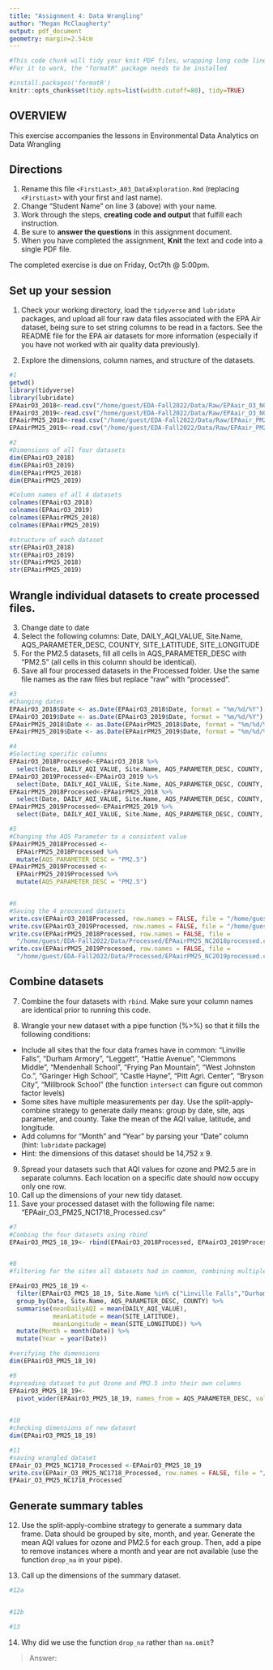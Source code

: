 ```yaml
---
title: "Assignment 4: Data Wrangling"
author: "Megan McClaugherty"
output: pdf_document
geometry: margin=2.54cm
---
```


```r
#This code chunk will tidy your knit PDF files, wrapping long code lines
#For it to work, the "formatR" package needs to be installed

#install.packages('formatR')
knitr::opts_chunk$set(tidy.opts=list(width.cutoff=80), tidy=TRUE)
```

## OVERVIEW

This exercise accompanies the lessons in Environmental Data Analytics on Data Wrangling 

## Directions
1.  Rename this file `<FirstLast>_A03_DataExploration.Rmd` (replacing `<FirstLast>` with your first and last name).
2. Change "Student Name" on line 3 (above) with your name.
3. Work through the steps, **creating code and output** that fulfill each instruction.
4. Be sure to **answer the questions** in this assignment document.
5. When you have completed the assignment, **Knit** the text and code into a single PDF file.

The completed exercise is due on Friday, Oct7th @ 5:00pm.

## Set up your session 
1. Check your working directory, load the `tidyverse` and `lubridate` packages, and upload all four raw data files associated with the EPA Air dataset, being sure to set string columns to be read in a factors. See the README file for the EPA air datasets for more information (especially if you have not worked with air quality data previously). 


2. Explore the dimensions, column names, and structure of the datasets. 

```r
#1 
getwd()
library(tidyverse)
library(lubridate)
EPAairO3_2018<-read.csv("/home/guest/EDA-Fall2022/Data/Raw/EPAair_O3_NC2018_raw.csv", stringsAsFactors = TRUE)
EPAairO3_2019<-read.csv("/home/guest/EDA-Fall2022/Data/Raw/EPAair_O3_NC2019_raw.csv", stringsAsFactors = TRUE)
EPAairPM25_2018<-read.csv("/home/guest/EDA-Fall2022/Data/Raw/EPAair_PM25_NC2018_raw.csv", stringsAsFactors = TRUE)
EPAairPM25_2019<-read.csv("/home/guest/EDA-Fall2022/Data/Raw/EPAair_PM25_NC2019_raw.csv", stringsAsFactors = TRUE)

#2
#Dimensions of all four datasets
dim(EPAairO3_2018)
dim(EPAairO3_2019)
dim(EPAairPM25_2018)
dim(EPAairPM25_2019)

#Column names of all 4 datasets 
colnames(EPAairO3_2018)
colnames(EPAairO3_2019)
colnames(EPAairPM25_2018)
colnames(EPAairPM25_2019)

#structure of each dataset
str(EPAairO3_2018)
str(EPAairO3_2019)
str(EPAairPM25_2018)
str(EPAairPM25_2019)
```

## Wrangle individual datasets to create processed files.
3. Change date to date
4. Select the following columns: Date, DAILY_AQI_VALUE, Site.Name, AQS_PARAMETER_DESC, COUNTY, SITE_LATITUDE, SITE_LONGITUDE
5. For the PM2.5 datasets, fill all cells in AQS_PARAMETER_DESC with "PM2.5" (all cells in this column should be identical).
6. Save all four processed datasets in the Processed folder. Use the same file names as the raw files but replace "raw" with "processed".

```r
#3 
#Changing dates
EPAairO3_2018$Date <- as.Date(EPAairO3_2018$Date, format = "%m/%d/%Y")
EPAairO3_2019$Date <- as.Date(EPAairO3_2019$Date, format = "%m/%d/%Y")
EPAairPM25_2018$Date <- as.Date(EPAairPM25_2018$Date, format = "%m/%d/%Y")
EPAairPM25_2019$Date <- as.Date(EPAairPM25_2019$Date, format = "%m/%d/%Y")

#4
#Selecting specific columns
EPAairO3_2018Processed<-EPAairO3_2018 %>% 
  select(Date, DAILY_AQI_VALUE, Site.Name, AQS_PARAMETER_DESC, COUNTY, SITE_LATITUDE, SITE_LONGITUDE)
EPAairO3_2019Processed<-EPAairO3_2019 %>% 
  select(Date, DAILY_AQI_VALUE, Site.Name, AQS_PARAMETER_DESC, COUNTY, SITE_LATITUDE, SITE_LONGITUDE)
EPAairPM25_2018Processed<-EPAairPM25_2018 %>% 
  select(Date, DAILY_AQI_VALUE, Site.Name, AQS_PARAMETER_DESC, COUNTY, SITE_LATITUDE, SITE_LONGITUDE)
EPAairPM25_2019Processed<-EPAairPM25_2019 %>% 
  select(Date, DAILY_AQI_VALUE, Site.Name, AQS_PARAMETER_DESC, COUNTY, SITE_LATITUDE, SITE_LONGITUDE)

#5 
#Changing the AQS Parameter to a consistent value
EPAairPM25_2018Processed <-
  EPAairPM25_2018Processed %>% 
  mutate(AQS_PARAMETER_DESC = "PM2.5")
EPAairPM25_2019Processed <-
  EPAairPM25_2019Processed %>% 
  mutate(AQS_PARAMETER_DESC = "PM2.5")


#6
#Saving the 4 processed datasets
write.csv(EPAairO3_2018Processed, row.names = FALSE, file = "/home/guest/EDA-Fall2022/Data/Processed/EPAair_O3_NC2018_processed.csv")
write.csv(EPAairO3_2019Processed, row.names = FALSE, file = "/home/guest/EDA-Fall2022/Data/Processed/EPAair_O3_NC2019_processed.csv")
write.csv(EPAairPM25_2018Processed, row.names = FALSE, file =
  "/home/guest/EDA-Fall2022/Data/Processed/EPAairPM25_NC2018processed.csv")
write.csv(EPAairPM25_2019Processed, row.names = FALSE, file =
  "/home/guest/EDA-Fall2022/Data/Processed/EPAairPM25_NC2019processed.csv")
```


## Combine datasets
7. Combine the four datasets with `rbind`. Make sure your column names are identical prior to running this code. 

8. Wrangle your new dataset with a pipe function (%>%) so that it fills the following conditions: 

* Include all sites that the four data frames have in common: "Linville Falls", "Durham Armory", "Leggett", "Hattie Avenue", "Clemmons Middle", "Mendenhall School", "Frying Pan Mountain", "West Johnston Co.", "Garinger High School", "Castle Hayne", "Pitt Agri. Center", "Bryson City", "Millbrook School" (the function `intersect` can figure out common factor levels)
* Some sites have multiple measurements per day. Use the split-apply-combine strategy to generate daily means: group by date, site, aqs parameter, and county. Take the mean of the AQI value, latitude, and longitude.
* Add columns for "Month" and "Year" by parsing your "Date" column (hint: `lubridate` package)
* Hint: the dimensions of this dataset should be 14,752 x 9.

9. Spread your datasets such that AQI values for ozone and PM2.5 are in separate columns. Each location on a specific date should now occupy only one row.
10. Call up the dimensions of your new tidy dataset.
11. Save your processed dataset with the following file name: "EPAair_O3_PM25_NC1718_Processed.csv"

```r
#7
#Combing the four datasets using rbind
EPAairO3_PM25_18_19<- rbind(EPAairO3_2018Processed, EPAairO3_2019Processed, EPAairPM25_2018Processed, EPAairPM25_2019Processed)


#8
#filtering for the sites all datasets had in common, combining multiple measurements

EPAairO3_PM25_18_19 <-
  filter(EPAairO3_PM25_18_19, Site.Name %in% c("Linville Falls","Durham Armory","Leggett","Hattie Avenue","Clemmons Middle","Mendenhall School","Frying Pan Mountain","West Johnston Co.","Garinger High School","Castle Hayne","Pitt Agri. Center","Bryson City","Millbrook School")) %>% 
  group_by(Date, Site.Name, AQS_PARAMETER_DESC, COUNTY) %>% 
  summarise(meanDailyAQI = mean(DAILY_AQI_VALUE),
            meanLatitude = mean(SITE_LATITUDE),
            meanLongitude = mean(SITE_LONGITUDE)) %>% 
  mutate(Month = month(Date)) %>% 
  mutate(Year = year(Date))

#verifying the dimensions
dim(EPAairO3_PM25_18_19)

#9
#spreading dataset to put Ozone and PM2.5 into their own columns
EPAairO3_PM25_18_19<-
  pivot_wider(EPAairO3_PM25_18_19, names_from = AQS_PARAMETER_DESC, values_from = meanDailyAQI)
  

#10
#checking dimensions of new dataset
dim(EPAairO3_PM25_18_19)

#11
#saving wrangled dataset
EPAair_O3_PM25_NC1718_Processed <-EPAairO3_PM25_18_19
write.csv(EPAair_O3_PM25_NC1718_Processed, row.names = FALSE, file = "/home/guest/EDA-Fall2022/Data/Processed/EPAair_O3_PM25_NC1718_Processed.csv")
EPAair_O3_PM25_NC1718_Processed

```


## Generate summary tables
12. Use the split-apply-combine strategy to generate a summary data frame. Data should be grouped by site, month, and year. Generate the mean AQI values for ozone and PM2.5 for each group. Then, add a pipe to remove instances where a month and year are not available (use the function `drop_na` in your pipe). 

13. Call up the dimensions of the summary dataset.

```r
#12a


#12b

#13

```

14. Why did we use the function `drop_na` rather than `na.omit`?

> Answer: 
